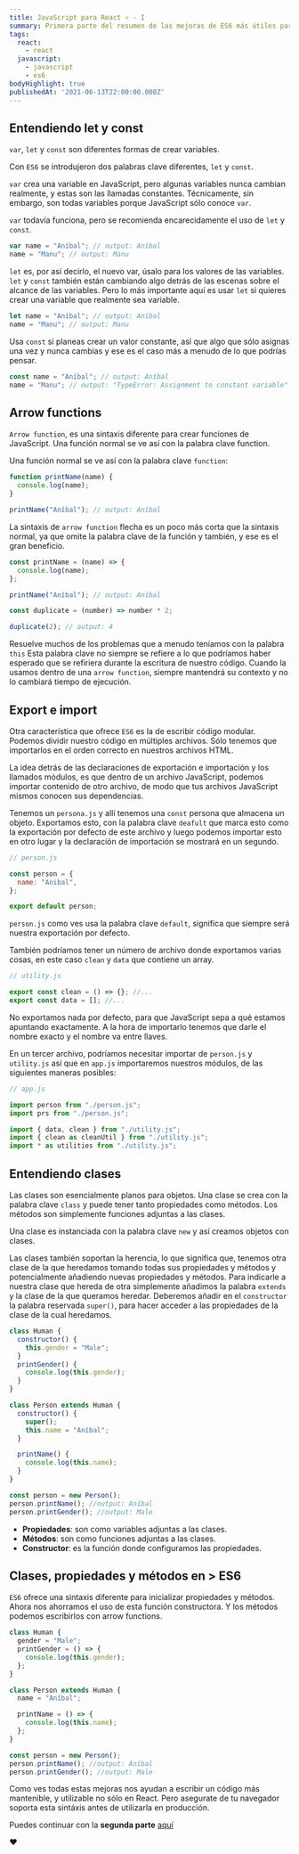 ```yaml
---
title: JavaScript para React ⚛️ - I
summary: Primera parte del resumen de las mejoras de ES6 más útiles para React
tags:
  react:
    - react
  javascript:
    - javascript
    - es6
bodyHighlight: true
publishedAt: '2021-06-13T22:00:00.000Z'
---
```


## Entendiendo let y const

`var`, `let` y `const` son diferentes formas de crear variables.

Con `ES6` se introdujeron dos palabras clave diferentes, `let` y `const`.

`var` crea una variable en JavaScript, pero algunas variables nunca cambian realmente, y estas son las llamadas constantes. Técnicamente, sin embargo, son todas variables porque JavaScript sólo conoce `var`.

`var` todavía funciona, pero se recomienda encarecidamente el uso de `let` y `const`.

```javascript
var name = "Aníbal"; // output: Aníbal
name = "Manu"; // output: Manu
```

`let` es, por así decirlo, el nuevo var, úsalo para los valores de las variables. `let` y `const` también están cambiando algo detrás de las escenas sobre el alcance de las variables. Pero lo más importante aquí es usar `let` si quieres crear una variable que realmente sea variable.

```javascript
let name = "Aníbal"; // output: Aníbal
name = "Manu"; // output: Manu
```

Usa `const` si planeas crear un valor constante, así que algo que sólo asignas una vez y nunca cambias y ese es el caso más a menudo de lo que podrías pensar.

```javascript
const name = "Aníbal"; // output: Aníbal
name = "Manu"; // output: "TypeError: Assignment to constant variable"
```

## Arrow functions

`Arrow function`, es una sintaxis diferente para crear funciones de JavaScript. Una función normal se ve así con la palabra clave function.

Una función normal se ve así con la palabra clave `function`:

```javascript
function printName(name) {
  console.log(name);
}

printName("Aníbal"); // output: Aníbal
```

La sintaxis de `arrow function` flecha es un poco más corta que la sintaxis normal, ya que omite la palabra clave de la función y también, y ese es el gran beneficio.

```javascript
const printName = (name) => {
  console.log(name);
};

printName("Aníbal"); // output: Aníbal
```

```javascript
const duplicate = (number) => number * 2;

duplicate(2); // output: 4
```

Resuelve muchos de los problemas que a menudo teníamos con la palabra `this` Esta palabra clave no siempre se refiere a lo que podríamos haber esperado que se refiriera durante la escritura de nuestro código. Cuando la usamos dentro de una `arrow function`, siempre mantendrá su contexto y no lo cambiará tiempo de ejecución.

## Export e import

Otra característica que ofrece `ES6` es la de escribir código modular. Podemos dividir nuestro código en múltiples archivos. Sólo tenemos que importarlos en el orden correcto en nuestros archivos HTML.

La idea detrás de las declaraciones de exportación e importación y los llamados módulos, es que dentro de un archivo JavaScript, podemos importar contenido de otro archivo, de modo que tus archivos JavaScript mismos conocen sus dependencias.

Tenemos un `persona.js` y allí tenemos una `const` persona que almacena un objeto. Exportamos esto, con la palabra clave `deafult` que marca esto como la exportación por defecto de este archivo y luego podemos importar esto en otro lugar y la declaración de importación se mostrará en un segundo.

```javascript
// person.js

const person = {
  name: "Anibal",
};

export default person;
```

`person.js` como ves usa la palabra clave `default`, significa que siempre será nuestra exportación por defecto.

También podríamos tener un número de archivo donde exportamos varias cosas, en este caso `clean` y `data` que contiene un array.

```javascript
// utility.js

export const clean = () => {}; //...
export const data = []; //...
```

No exportamos nada por defecto, para que JavaScript sepa a qué estamos apuntando exactamente. A la hora de importarlo tenemos que darle el nombre exacto y el nombre va entre llaves.

En un tercer archivo, podríamos necesitar importar de `person.js` y `utility.js` así que en `app.js` importaremos nuestros módulos, de las siguientes maneras posibles:

```javascript
// app.js

import person from "./person.js";
import prs from "./person.js";

import { data, clean } from "./utility.js";
import { clean as cleanUtil } from "./utility.js";
import * as utilities from "./utility.js";
```

## Entendiendo clases

Las clases son esencialmente planos para objetos. Una clase se crea con la palabra clave `class` y puede tener tanto propiedades como métodos. Los métodos son simplemente funciones adjuntas a las clases.

Una clase es instanciada con la palabra clave `new` y así creamos objetos con clases.

Las clases también soportan la herencia, lo que significa que, tenemos otra clase de la que heredamos tomando todas sus propiedades y métodos y potencialmente añadiendo nuevas propiedades y métodos. Para indicarle a nuestra clase que hereda de otra simplemente añadimos la palabra `extends` y la clase de la que queramos heredar. Deberemos añadir en el `constructor` la palabra reservada `super()`, para hacer acceder a las propiedades de la clase de la cual heredamos.

```javascript
class Human {
  constructor() {
    this.gender = "Male";
  }
  printGender() {
    console.log(this.gender);
  }
}

class Person extends Human {
  constructor() {
    super();
    this.name = "Aníbal";
  }

  printName() {
    console.log(this.name);
  }
}

const person = new Person();
person.printName(); //output: Aníbal
person.printGender(); //output: Male
```

* **Propiedades**: son como variables adjuntas a las clases.
* **Métodos**: son como funciones adjuntas a las clases.
* **Constructor**: es la función donde configuramos las propiedades.

## Clases, propiedades y métodos en > ES6

`ES6` ofrece una sintaxis diferente para inicializar propiedades y métodos. Ahora nos ahorramos el uso de esta función constructora. Y los métodos podemos escribirlos con arrow functions.

```javascript
class Human {
  gender = "Male";
  printGender = () => {
    console.log(this.gender);
  };
}

class Person extends Human {
  name = "Aníbal";

  printName = () => {
    console.log(this.name);
  };
}

const person = new Person();
person.printName(); //output: Aníbal
person.printGender(); //output: Male
```

Como ves todas estas mejoras nos ayudan a escribir un código más mantenible, y utilizable no sólo en React. Pero asegurate de tu navegador soporta esta sintáxis antes de utilizarla en producción.

Puedes continuar con la **segunda parte** [aquí](/blog/javascript/js-react-dos "")

❤️
